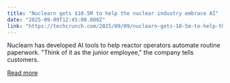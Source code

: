 ```yaml
---
title: "Nuclearn gets $10.5M to help the nuclear industry embrace AI"
date: "2025-09-09T12:45:00.000Z"
link: "https://techcrunch.com/2025/09/09/nuclearn-gets-10-5m-to-help-the-nuclear-industry-embrace-ai/"
---
```


Nuclearn has developed AI tools to help reactor operators automate routine paperwork. "Think of it as the junior employee," the company tells customers.

[Read more](https://techcrunch.com/2025/09/09/nuclearn-gets-10-5m-to-help-the-nuclear-industry-embrace-ai/)
